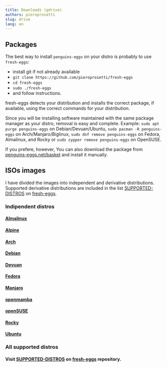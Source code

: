 ```yaml
---
title: Downloads (gdrive)
authors: pieroproietti
slug: drive
lang: en
---
```

## Packages
The best way to install `penguins-eggs` on your distro is probably to use `fresh-eggs`:
* install git if not already available
* `git clone https://github.com/pieroproietti/fresh-eggs`
* `cd fresh-eggs`
* `sudo ./fresh-eggs`
* and follow instructions.

fresh-eggs detects your distribution and installs the correct package, if available, using the correct commands for your distribution.

Since you will be installing software maintained with the same package manager as your distro, removal is
easy and complete. Example: `sudo apt purge penguins-eggs` on Debian/Devuan/Ubuntu, 
`sudo pacman -R penguins-eggs` on Arch/Manjaro/Biglinux, 
`sudo dnf remove penguins-eggs` on Fedora, Almalinux, and Rocky or
`sudo zypper remove penguins-eggs` on OpenSUSE.

If you prefere, however, You can also download the package from 
[penguins-eggs.net/basket](https://penguins-eggs.net/basket/index.php/packages/?p=packages) and install it manually.

## ISOs images
I have divided the images into independent and derivative distributions. Supported derivative distributions 
are included in the list [SUPPORTED-DISTROS](https://github.com/pieroproietti/fresh-eggs/blob/main/SUPPORTED-DISTROS.md) 
on [fresh-eggs](https://github.com/pieroproietti/fresh-eggs).

### Indipendent distros
#### [Almalinux](/almalinux)
#### [Alpine](/alpine)
#### [Arch](/archlinux)
#### [Debian](/debian)
#### [Devuan](/devuan)
#### [Fedora](/fedora)
#### [Manjaro](/manjaro)
#### [openmamba](/openmamba)
#### [openSUSE](/opensuse)
#### [Rocky](/rocky)
#### [Ubuntu](/ubuntu)

### All supported distros

#### Visit [SUPPORTED-DISTROS](https://github.com/pieroproietti/fresh-eggs/blob/main/SUPPORTED-DISTROS.md) on [fresh-eggs](https://github.com/pieroproietti/fresh-eggs) repository.
